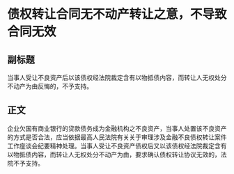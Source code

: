 # 债权转让合同无不动产转让之意，不导致合同无效
## 副标题
当事人受让不良资产后以该债权经法院裁定含有以物抵债内容，而转让人无权处分不动产为由反悔的，不予支持。
## 正文
企业欠国有商业银行的贷款债务成为金融机构之不良资产，当事人处置该不良资产的方式是否合法，应当依据最高人民法院有关关于审理涉及金融不良债权转让案件工作座谈会纪要精神处理。当事人受让不良资产债权后又以该债权经法院裁定含有以物抵债内容，而转让人无权处分不动产为由，要求确认债权转让协议无效的，法院不予支持。